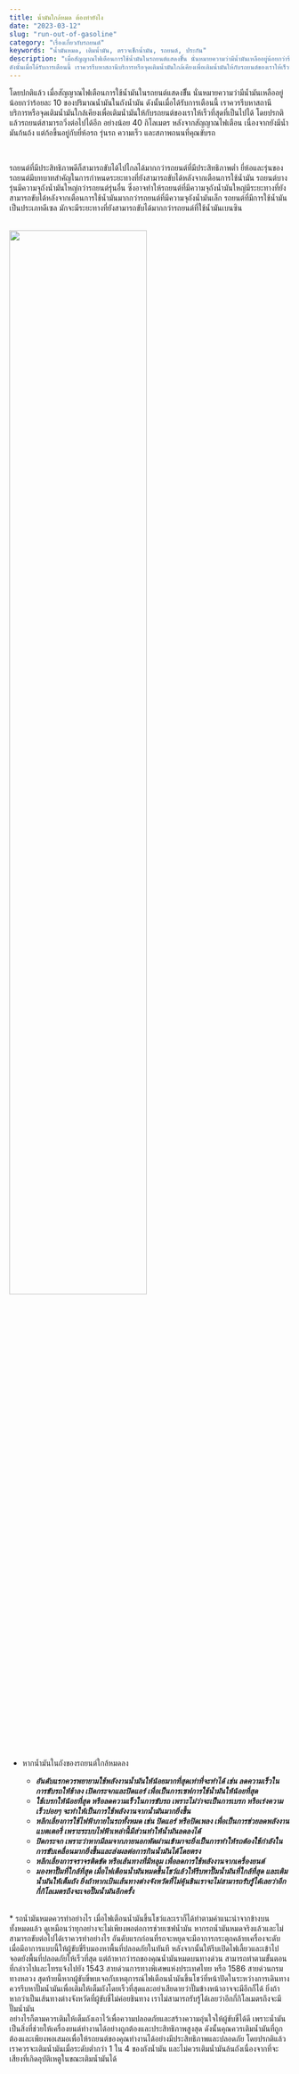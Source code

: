 ```yaml
---
title: น้ำมันใกล้หมด ต้องทำยังไง
date: "2023-03-12"
slug: "run-out-of-gasoline"
category: "เรื่องเกี่ยวกับรถยนต์"
keywords: "น้ำมันหมด, เติมน้ำมัน, ตรวจเช็กน้ำมัน, รถยนต์, ประกัน"
description: "เมื่อสัญญาณไฟเตือนการใช้น้ำมันในรถยนต์แสดงขึั้น นั่นหมายความว่ามีน้ำมันเหลืออยู่น้อยกว่าร้อยละ 10 ของปริมาณน้ำมันในถังน้ำมัน 
ดังนั้นเมื่อได้รับการเตือนนี้ เราควรรีบหาสถานีบริการหรือจุดเติมน้ำมันใกล้เคียงเพื่อเติมน้ำมันให้กับรถยนต์ของเราให้เร็วที่สุดที่เป็นไปได้ "
---
```


โดยปกติแล้ว เมื่อสัญญาณไฟเตือนการใช้น้ำมันในรถยนต์แสดงขึั้น นั่นหมายความว่ามีน้ำมันเหลืออยู่น้อยกว่าร้อยละ 10 ของปริมาณน้ำมันในถังน้ำมัน 
ดังนั้นเมื่อได้รับการเตือนนี้ เราควรรีบหาสถานีบริการหรือจุดเติมน้ำมันใกล้เคียงเพื่อเติมน้ำมันให้กับรถยนต์ของเราให้เร็วที่สุดที่เป็นไปได้ โดยปรกติแล้วรถยนต์สามารถวิ่งต่อไปได้อีก อย่างน้อย
40 กิโลเมตร หลังจากสัญญาณไฟเตือน เนื่องจากยังมีน้ำมันก้นถ้ง แต่ก้อขึ้นอยู่กับยี่ห้อรถ รุ่นรถ ความเร็ว และสภาพถนนที่คุณขับรถ

<br />

รถยนต์ที่มีประสิทธิภาพดีก็สามารถขับได้ไปไกลได้มากกว่ารถยนต์ที่มีประสิทธิภาพต่ำ
ยี่ห้อและรุ่นของรถยนต์มีบทบาทสำคัญในการกำหนดระยะทางที่ยังสามารถขับได้หลังจากเตือนการใช้น้ำมัน รถยนต์บางรุ่นมีความจุถังน้ำมันใหญ่กว่ารถยนต์รุ่นอื่น 
ซึ่งอาจทำให้รถยนต์ที่มีความจุถังน้ำมันใหญ่มีระยะทางที่ยังสามารถขับได้หลังจากเตือนการใช้น้ำมันมากกว่ารถยนต์ที่มีความจุถังน้ำมันเล็ก รถยนต์ที่มีการใช้น้ำมันเป็นประเภทดีเซล มักจะมีระยะทางที่ยังสามารถขับได้มากกว่ารถยนต์ที่ใช้น้ำมันเบนซิน

<br />
<img src="../../images/default/unsplash-9.jpg" width="70%"></img>
<br />

* หากน้ำมันในถังของรถยนต์ใกล้หมดลง 

    * ***อันดับแรกควรพยายามใช้พลังงานน้ำมันให้น้อยมากที่สุดเท่าที่จะทำได้ เช่น ลดความเร็วในการขับรถให้ช้าลง เปิดกระจกและปิดแอร์ เพื่อเป็นการเซฟการใช้น้ำมันให้น้อยที่สุด*** <br />
    * ***ใช้เบรกให้น้อยที่สุด หรือลดความเร็วในการขับรถ เพราะไม่ว่าจะเป็นการเบรก หรือเร่งความเร็วบ่อยๆ จะทำให้เป็นการใช้พลังงานจากน้ำมันมากยิ่งขึ้น*** <br />
    * ***หลีกเลี่ยงการใช้ไฟฟ้าภายในรถทั้งหมด เช่น ปิดแอร์ หรือปิดเพลง เพื่อเป็นการช่วยลดพลังงานแบตเตอรี่ เพราะระบบไฟฟ้าเหล่านี้มีส่วนทำให้น้ำมันลดลงได้*** <br />
    * ***ปิดกระจก เพราะว่าหากมีลมจากภายนอกพัดผ่านเข้ามาจะยิ่งเป็นการทำให้รถต้องใช้กำลังในการขับเคลื่อนมากยิ่งขึ้นและส่งผลต่อการกินน้ำมันได้โดยตรง*** <br />
    * ***หลีกเลี่ยงการจราจรติดขัด หรือเส้นทางที่มีหลุม เพื่อลดการใช้พลังงานจากเครื่องยนต์*** <br />
    * ***มองหาปั๊มที่ใกล้ที่สุด เมื่อไฟเตือนน้ำมันหมดขึ้นโชว์แล้วให้รีบหาปั๊มน้ำมันที่ใกล้ที่สุด และเติมน้ำมันให้เต็มถัง ยิ่งถ้าหากเป้นเส้นทางต่างจังหวัดที่ไม่คุ้นชินเราจะไม่สามารถรับรู้ได้เลยว่าอีกกี่กิโลเมตรถึงจะเจอปั๊มน้ำมันอีกครั้ง*** <br />

<br />
* รถน้ำมันหมดควรทำอย่างไร
เมื่อไฟเตือนน้ำมันขึ้นโชว์และเราก็ได้ทำตามคำแนะนำจากข้างบนทั้งหมดแล้ว ดูเหมือนว่าทุกอย่างจะไม่เพียงพอต่อการช่วยเซฟน้ำมัน หากรถน้ำมันหมดจริงแล้วและไม่สามารถขับต่อไปได้เราควรทำอย่างไร 
อันดับแรกก่อนที่รถจะหยุดจะมีอาการกระตุกคล้ายเครื่องจะดับ เมื่อมีอาการแบบนี้ให้ผู้ขับขี่รีบมองหาพื้นที่ปลอดภัยในทันที หลังจากนั้นให้รีบเปิดไฟเลี้ยวและเข้าไปจอดยังพื้นที่ปลอดภัยให้เร็วที่สุด 
แต่ถ้าหากว่ารถของคุณน้ำมันหมดบนทางด่วน สามารถทำตามขั้นตอนที่กล่าวไปและโทรแจ้งไปยัง 1543 สายด่วนการทางพิเศษแห่งประเทศไทย หรือ 1586 สายด่วนกรมทางหลวง 
สุดท้ายนี้หากผู้ขับขี่พบเจอกับเหตุการณ์ไฟเตือนน้ำมันขึ้นโชว์ที่หน้าปัดในระหว่างการเดินทาง ควรรีบหาปั๊มน้ำมันเพื่อเติมให้เต็มถังโดยเร็วที่สุดและอย่าเสียดายว่าปั๊มข้างหน้าอาจจะมีอีกก็ได้ 
ยิ่งถ้าหากว่าเป็นเส้นทางต่างจังหวัดที่ผู้ขับขี่ไม่ค่อยชินทาง เราไม่สามารถรับรู้ได้เลยว่าอีกกี่กิโลเมตรถึงจะมีปั๊มน้ำมัน 

<br />
อย่างไรก็ตามควรเติมให้เต็มถังเอาไว้เพื่อความปลอดภัยและสร้างความอุ่นใจให้ผู้ขับขี่ได้ดี เพราะน้ำมันเป็นสิ่งที่ช่วยให้เครื่องยนต์ทำงานได้อย่างถูกต้องและประสิทธิภาพสูงสุด ดังนั้นคุณควรเติมน้ำมันที่ถูกต้องและเพียงพอเสมอเพื่อให้รถยนต์ของคุณทำงานได้อย่างมีประสิทธิภาพและปลอดภัย
โดยปรกติแล้วเราควรจะเติมน้ำมันเมื่อระดับต่ำกว่า 1 ใน 4 ของถังน้ำมัน และไม่ควรเติมน้ำมันล้นถังเนื่องจากที่จะเสียงที่เกิดอุบัติเหตูในขณะเติมน้ำมันได้
